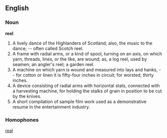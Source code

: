 ==English==

===Noun===

'''reel'''

#A lively dance of the Highlanders of Scotland; also, the music to the dance; -- often called Scotch reel.
#A frame with radial arms, or a kind of spool, turning on an axis, on which yarn, threads, lines, or the like, are wound; as, a log reel, used by seamen; an angler's reel; a garden reel.
#A machine on which yarn is wound and measured into lays and hanks, -- for cotton or linen it is fifty-four inches in circuit; for worsted, thirty inches.
#A device consisting of radial arms with horizontal stats, connected with a harvesting machine, for holding the stalks of grain in position to be cut by the knives.
#A short compilation of sample film work used as a demonstrative resume in the entertainment industry. 

===Homophones===
[[real]]